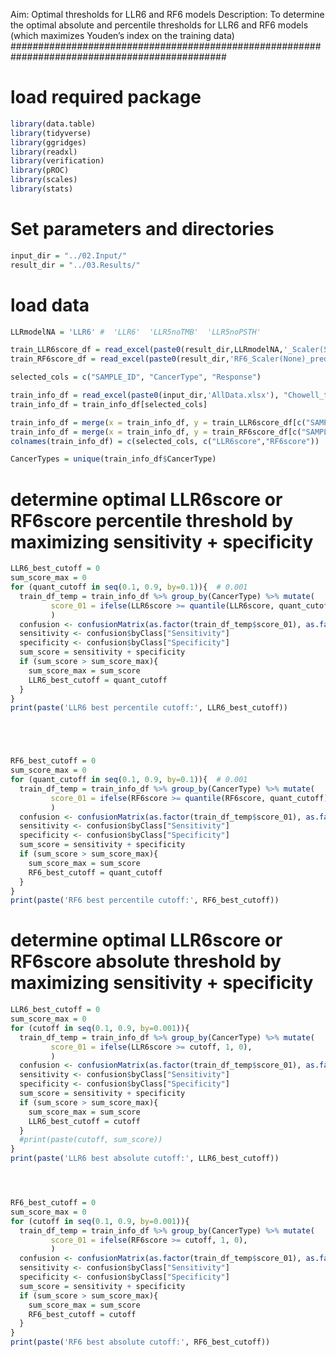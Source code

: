 ###############################################################################################
Aim: Optimal thresholds for  LLR6 and RF6 models
Description: To determine the optimal absolute and percentile thresholds for  LLR6 and RF6 models (which maximizes Youden’s index on the training data)
###############################################################################################



# load required package
```r
library(data.table)
library(tidyverse)
library(ggridges)
library(readxl)
library(verification)
library(pROC)
library(scales)
library(stats)

```

# Set parameters and directories
```r
input_dir = "../02.Input/"
result_dir = "../03.Results/"

```

# load data 
```r
LLRmodelNA = 'LLR6' #  'LLR6'  'LLR5noTMB'  'LLR5noPSTH'

train_LLR6score_df = read_excel(paste0(result_dir,LLRmodelNA,'_Scaler(StandardScaler)_prediction.xlsx'), "0", col_names = TRUE)
train_RF6score_df = read_excel(paste0(result_dir,'RF6_Scaler(None)_prediction.xlsx'), "0", col_names = TRUE)

selected_cols = c("SAMPLE_ID", "CancerType", "Response")

train_info_df = read_excel(paste0(input_dir,'AllData.xlsx'), "Chowell_train")
train_info_df = train_info_df[selected_cols]

train_info_df = merge(x = train_info_df, y = train_LLR6score_df[c("SAMPLE_ID","y_pred")], by = "SAMPLE_ID")
train_info_df = merge(x = train_info_df, y = train_RF6score_df[c("SAMPLE_ID","y_pred")], by = "SAMPLE_ID")
colnames(train_info_df) = c(selected_cols, c("LLR6score","RF6score"))

CancerTypes = unique(train_info_df$CancerType)

```


# determine optimal LLR6score or RF6score percentile threshold by maximizing sensitivity + specificity
```r

LLR6_best_cutoff = 0
sum_score_max = 0
for (quant_cutoff in seq(0.1, 0.9, by=0.1)){  # 0.001
  train_df_temp = train_info_df %>% group_by(CancerType) %>% mutate(
         score_01 = ifelse(LLR6score >= quantile(LLR6score, quant_cutoff), 1, 0),
         )
  confusion <- confusionMatrix(as.factor(train_df_temp$score_01), as.factor(train_df_temp$Response))
  sensitivity <- confusion$byClass["Sensitivity"]
  specificity <- confusion$byClass["Specificity"]
  sum_score = sensitivity + specificity
  if (sum_score > sum_score_max){
    sum_score_max = sum_score
    LLR6_best_cutoff = quant_cutoff
  }
}
print(paste('LLR6 best percentile cutoff:', LLR6_best_cutoff))





RF6_best_cutoff = 0
sum_score_max = 0
for (quant_cutoff in seq(0.1, 0.9, by=0.1)){  # 0.001
  train_df_temp = train_info_df %>% group_by(CancerType) %>% mutate(
         score_01 = ifelse(RF6score >= quantile(RF6score, quant_cutoff), 1, 0),
         )
  confusion <- confusionMatrix(as.factor(train_df_temp$score_01), as.factor(train_df_temp$Response))
  sensitivity <- confusion$byClass["Sensitivity"]
  specificity <- confusion$byClass["Specificity"]
  sum_score = sensitivity + specificity
  if (sum_score > sum_score_max){
    sum_score_max = sum_score
    RF6_best_cutoff = quant_cutoff
  }
}
print(paste('RF6 best percentile cutoff:', RF6_best_cutoff))


```


# determine optimal LLR6score or RF6score absolute threshold by maximizing sensitivity + specificity
```r

LLR6_best_cutoff = 0
sum_score_max = 0
for (cutoff in seq(0.1, 0.9, by=0.001)){
  train_df_temp = train_info_df %>% group_by(CancerType) %>% mutate(
         score_01 = ifelse(LLR6score >= cutoff, 1, 0),
         )
  confusion <- confusionMatrix(as.factor(train_df_temp$score_01), as.factor(train_df_temp$Response))
  sensitivity <- confusion$byClass["Sensitivity"]
  specificity <- confusion$byClass["Specificity"]
  sum_score = sensitivity + specificity
  if (sum_score > sum_score_max){
    sum_score_max = sum_score
    LLR6_best_cutoff = cutoff
  }
  #print(paste(cutoff, sum_score))
}
print(paste('LLR6 best absolute cutoff:', LLR6_best_cutoff))




RF6_best_cutoff = 0
sum_score_max = 0
for (cutoff in seq(0.1, 0.9, by=0.001)){
  train_df_temp = train_info_df %>% group_by(CancerType) %>% mutate(
         score_01 = ifelse(RF6score >= cutoff, 1, 0),
         )
  confusion <- confusionMatrix(as.factor(train_df_temp$score_01), as.factor(train_df_temp$Response))
  sensitivity <- confusion$byClass["Sensitivity"]
  specificity <- confusion$byClass["Specificity"]
  sum_score = sensitivity + specificity
  if (sum_score > sum_score_max){
    sum_score_max = sum_score
    RF6_best_cutoff = cutoff
  }
}
print(paste('RF6 best absolute cutoff:', RF6_best_cutoff))


```
